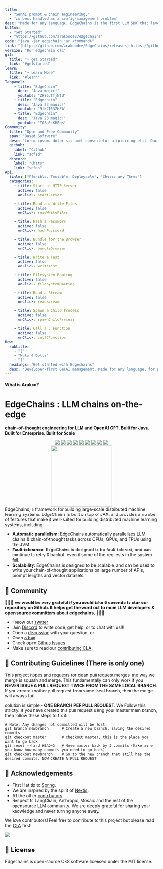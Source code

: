 ```yaml
---
title: 
  - "GenAI prompt & chain engineering,"
  - "is best handled as a config-management problem"
desc: "Made for any language. EdgeChains is the first LLM SDK that leverages learnings from Borg & Kubernetes to create a declarative Grammar. It allows users to orchestrate and develop Generative AI applications without toxic complexity & powerful enough to model config pipelines of 100k LOC."
button: 
  - "Get Started"
  - "https://github.com/arakoodev/edgechains"
code: "java -jar edgechain.jar <command>"
link: "[https://github.com/arakoodev/EdgeChains/releases](https://github.com/arakoodev/EdgeChains/releases)"
version: "Run edgechain cli"
git: 
  title: "• get Started"
  link: "#getstarted"
learn: 
  title: "• Learn More"
  link: "#learn"
Tabpanel: 
    - title: "EdgeChain"
      desc: "Java magic!"
      youtube: "ZH86LTfjWtU"
    - title: "Edgechain"
      desc: "Java 23 magic!"
      youtube: "9fkCI63ZHEA"
    - title: "Edgechain"
      desc: "Java 23 magic!"
      youtube: "TQSaPsKHPqs"
Community: 
  title: "Open and Free Community"
  span: "Based Software"
  desc: "Lorem ipsum, dolor sit amet consectetur adipisicing elit. Ducimus, rerum voluptatibus non repudiandae modi fugiat tempore quidem in aut magni temporibus, obcaecati natus illo tempora quas minus at magnam error? Lorem ipsum dolor sit amet consectetur adipisicing elit. Officia molestias culpa maxime cumque sequi quis sapiente optio commodi, tempore officiis ab consequatur ex tempora, dolore, voluptatibus ea id? Ipsam, tempore!"
  github: 
    label: "Github"
    link: "sdfsd" 
  discord: 
    label: "Chats"
    link: "sdfds" 
Api: 
  title: ["Flexible, Testable, Deployable", "Choose any Three"]
  categories:
    - title: Start an HTTP Server
      active: false
      onClick: startServer

    - title: Read and Write Files
      active: false
      onClick: readWriteFiles

    - title: Hash a Password
      active: false
      onClick: hashPassword

    - title: Bundle for the Browser
      active: false
      onClick: bundleBrowser

    - title: Write a Test
      active: false
      onClick: writeTest

    - title: Filesystem Routing
      active: false
      onClick: filesystemRouting

    - title: Read a Stream
      active: false
      onClick: readStream

    - title: Spawn a Child Process
      active: false
      onClick: spawnChildProcess

    - title: Call a C Function
      active: false
      onClick: callCFunction
How:
  subtitle: 
    - "["  
    - "Nuts & Bolts"
    - "]"
  headings: "Get started with Edgechains"
  desc: "Developer-first GenAI management. Made for any language, for projects big and small. Edgechains takes the complexity out of ideating, building & shipping Generative AI applications."
---
```

#### What is Arakoo?
# EdgeChains : LLM chains on-the-edge
**chain-of-thought engineering for LLM and OpenAI GPT. Built for Java. Built for Enterprise. Built for Scale**
<div align="center">

  <img src="https://img.shields.io/github/repo-size/arakoodev/EdgeChains?style=for-the-badge" />
  <img src="https://img.shields.io/github/issues/arakoodev/EdgeChains?style=for-the-badge" />
  <img src="https://img.shields.io/github/issues-pr/arakoodev/EdgeChains?style=for-the-badge" />
  <img src="https://img.shields.io/github/issues-pr-closed-raw/arakoodev/EdgeChains?style=for-the-badge" />
  <img src="https://img.shields.io/github/license/arakoodev/EdgeChains?style=for-the-badge" />
  <img src="https://img.shields.io/github/forks/arakoodev/EdgeChains?style=for-the-badge" />
  <img src="https://img.shields.io/github/stars/arakoodev/EdgeChains?style=for-the-badge" />
  <img src="https://img.shields.io/github/contributors/arakoodev/EdgeChains?style=for-the-badge" />
  <img src="https://img.shields.io/github/last-commit/arakoodev/EdgeChains?style=for-the-badge" />
  </div>
<div align="center">
<img src="https://user-images.githubusercontent.com/76883/226261289-21a6fd42-ff6f-4d7a-9c59-3c7f149e0f56.png" width="200" height="200"/>
  </div>
EdgeChains, a framework for building large-scale distributed machine learning systems. EdgeChains is built on top of JAX, and provides a number of features that make it well-suited for building distributed machine learning systems, including:

* **Automatic parallelism**: EdgeChains automatically parallelizes LLM chains & chain-of-thought tasks across CPUs, GPUs, and TPUs using the JVM.
* **Fault tolerance**: EdgeChains is designed to be fault-tolerant, and can continue to retry & backoff even if some of the requests in the system fail.
* **Scalability**: EdgeChains is designed to be scalable, and can be used to write your chain-of-thought applications on large number of APIs, prompt lengths and vector datasets.

## 🎊 Community

💫💫💫 **we would be very grateful if you could take 5 seconds to star our repository on Github. It helps get the word out to more LLM developers & open source committers about edgechains.** 💫💫💫

- Follow our [Twitter](https://twitter.com/arakoodev)
- Join  [Discord](https://discord.gg/MtEPK9cnSF) to write code, get help, or to chat with us!!!
- Open a [discussion](https://github.com/arakoodev/edgechains/discussions/new) with your question, or
- Open [a bug](https://github.com/arakoodev/edgechains/issues/new)
- Check open [Github Issues](https://github.com/arakoodev/edgechains/issues)
- Make sure to read our [contributing CLA](https://github.com/arakoodev/.github/blob/main/CLA.md).


## 🧐 Contributing Guidelines (There is only one)

This project hopes and requests for clean pull request merges. the way we merge is squash and merge. This fundamentally can only work if you **NEVER ISSUE A PULL REQUEST TWICE FROM THE SAME LOCAL BRANCH**. If you create another pull request from same local branch, then the merge will always fail.

solution is simple - **ONE BRANCH PER PULL REQUEST**. We Follow this strictly. if you have created this pull request using your master/main branch, then follow these steps to fix it:
```
# Note: Any changes not committed will be lost.
git branch newbranch      # Create a new branch, saving the desired commits
git checkout master       # checkout master, this is the place you want to go back
git reset --hard HEAD~3   # Move master back by 3 commits (Make sure you know how many commits you need to go back)
git checkout newbranch    # Go to the new branch that still has the desired commits. NOW CREATE A PULL REQUEST
```

## 💌 Acknowledgements

- First Hat tip to  [Spring](https://github.com/spring-projects/spring-framework).
- We are inspired by the spirit of [Nextjs](https://github.com/vercel/next.js/).
- All the other [contributors](https://github.com/wootzapp/wootz-browser/graphs/contributors).
- Respect to LangChain, Anthropic, Mosaic and the rest of the opensource LLM community. We are deeply grateful for sharing your knowledge and never turning anyone away.

We love contributors! Feel free to contribute to this project but please read the [CLA](https://github.com/wootzapp/.github/blob/main/CLA.md) first!

<a href="https://github.com/arakoodev/edgechains/graphs/contributors">
  <img src="https://contrib.rocks/image?repo=arakoodev/edgechains&max=300&columns=12&anon=0" />
</a>

## 📜 License

Edgechains is open-source OSS software licensed under the MIT license.
